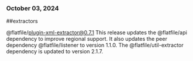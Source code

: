 ### October 03, 2024
##extractors

@flatfile/plugin-xml-extractor@0.7.1
This release updates the @flatfile/api dependency to improve regional support. It also updates the peer dependency @flatfile/listener to version 1.1.0. The @flatfile/util-extractor dependency is updated to version 2.1.7.